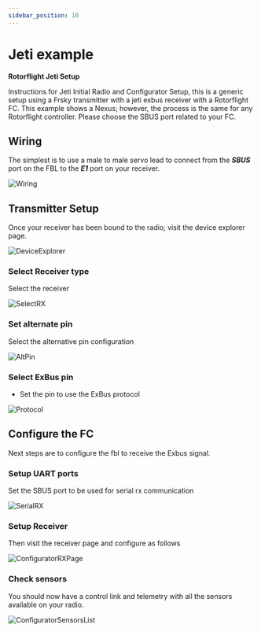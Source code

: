 ```yaml
---
sidebar_position: 10
---
```


# Jeti example 

**Rotorflight Jeti Setup**

Instructions for Jeti Initial Radio and Configurator Setup, this is a generic setup using a Frsky transmitter with a jeti exbus receiver with a Rotorflight FC. This example shows a Nexus; however, the process is the same for any Rotorflight controller. Please choose the SBUS port related to your FC.

## Wiring
The simplest is to use a male to male servo lead to connect from the ***SBUS*** port on the FBL to the ***E1*** port on your receiver.

![Wiring](./img/rx-wiring.png)

## Transmitter Setup
Once your receiver has been bound to the radio; visit the device explorer page.  

![DeviceExplorer](./img/rc-dv-explorer.png)  

### Select Receiver type
Select the receiver  

![SelectRX](./img/rx-select-rx.png)  

### Set alternate pin
Select the alternative pin configuration  

![AltPin](./img/rx-alt-pin.png)  

### Select ExBus pin
* Set the pin to use the ExBus protocol  

![Protocol](./img/rx-set-protocol.png)  

## Configure the FC
Next steps are to configure the fbl to receive the Exbus signal.

### Setup UART ports
Set the SBUS port to be used for serial rx communication

![SerialRX](./img/serialrx.png)

### Setup Receiver 
Then visit the receiver page and configure as follows

![ConfiguratorRXPage](./img/receiver.png)

### Check sensors
You should now have a control link and telemetry with all the sensors available on your radio.

![ConfiguratorSensorsList](./img/sensors-list.png)